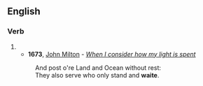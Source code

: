 ==English==

===Verb===
{{infl|en|verb}}

# {{archaic spelling of|wait}}
#*'''1673''', [[w:John Milton|John Milton]] - ''[[s:When I consider how my light is spent|When I consider how my light is spent]]''
#:And post o're Land and Ocean without rest:
#:They also serve who only stand and '''waite'''.